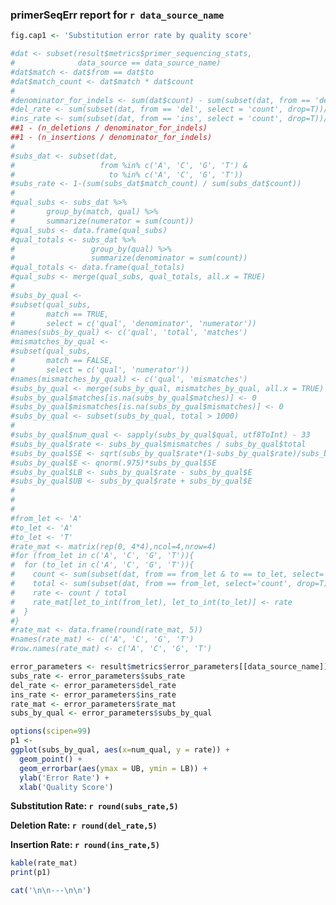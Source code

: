 ### primerSeqErr report for `r data_source_name`

```r
fig.cap1 <- 'Substitution error rate by quality score'

```

```r
#dat <- subset(result$metrics$primer_sequencing_stats,
#              data_source == data_source_name)
#dat$match <- dat$from == dat$to
#dat$match_count <- dat$match * dat$count
#
#denominator_for_indels <- sum(dat$count) - sum(subset(dat, from == 'del', select = 'count', drop=T))
#del_rate <- sum(subset(dat, from == 'del', select = 'count', drop=T))/denominator_for_indels
#ins_rate <- sum(subset(dat, from == 'ins', select = 'count', drop=T))/denominator_for_indels
##1 - (n_deletions / denominator_for_indels)
##1 - (n_insertions / denominator_for_indels)
#
#subs_dat <- subset(dat, 
#                   from %in% c('A', 'C', 'G', 'T') &
#                     to %in% c('A', 'C', 'G', 'T'))
#subs_rate <- 1-(sum(subs_dat$match_count) / sum(subs_dat$count))
#
#qual_subs <- subs_dat %>%
#       group_by(match, qual) %>%
#       summarize(numerator = sum(count))
#qual_subs <- data.frame(qual_subs)
#qual_totals <- subs_dat %>%
#                 group_by(qual) %>%
#                 summarize(denominator = sum(count))
#qual_totals <- data.frame(qual_totals)
#qual_subs <- merge(qual_subs, qual_totals, all.x = TRUE)
#
#subs_by_qual <- 
#subset(qual_subs, 
#       match == TRUE, 
#       select = c('qual', 'denominator', 'numerator'))
#names(subs_by_qual) <- c('qual', 'total', 'matches')
#mismatches_by_qual <- 
#subset(qual_subs, 
#       match == FALSE, 
#       select = c('qual', 'numerator'))
#names(mismatches_by_qual) <- c('qual', 'mismatches')
#subs_by_qual <- merge(subs_by_qual, mismatches_by_qual, all.x = TRUE)
#subs_by_qual$matches[is.na(subs_by_qual$matches)] <- 0
#subs_by_qual$mismatches[is.na(subs_by_qual$mismatches)] <- 0
#subs_by_qual <- subset(subs_by_qual, total > 1000)
#
#subs_by_qual$num_qual <- sapply(subs_by_qual$qual, utf8ToInt) - 33
#subs_by_qual$rate <- subs_by_qual$mismatches / subs_by_qual$total
#subs_by_qual$SE <- sqrt(subs_by_qual$rate*(1-subs_by_qual$rate)/subs_by_qual$total)
#subs_by_qual$E <- qnorm(.975)*subs_by_qual$SE
#subs_by_qual$LB <- subs_by_qual$rate - subs_by_qual$E
#subs_by_qual$UB <- subs_by_qual$rate + subs_by_qual$E
#
#
#
#from_let <- 'A'
#to_let <- 'A'
#to_let <- 'T'
#rate_mat <- matrix(rep(0, 4*4),ncol=4,nrow=4)
#for (from_let in c('A', 'C', 'G', 'T')){
#  for (to_let in c('A', 'C', 'G', 'T')){
#    count <- sum(subset(dat, from == from_let & to == to_let, select='count', drop=T))
#    total <- sum(subset(dat, from == from_let, select='count', drop=T))
#    rate <- count / total
#    rate_mat[let_to_int(from_let), let_to_int(to_let)] <- rate
#  }
#}
#rate_mat <- data.frame(round(rate_mat, 5))
#names(rate_mat) <- c('A', 'C', 'G', 'T')
#row.names(rate_mat) <- c('A', 'C', 'G', 'T')

error_parameters <- result$metrics$error_parameters[[data_source_name]]
subs_rate <- error_parameters$subs_rate
del_rate <- error_parameters$del_rate
ins_rate <- error_parameters$ins_rate
rate_mat <- error_parameters$rate_mat
subs_by_qual <- error_parameters$subs_by_qual

options(scipen=99)
p1 <- 
ggplot(subs_by_qual, aes(x=num_qual, y = rate)) +
  geom_point() +
  geom_errorbar(aes(ymax = UB, ymin = LB)) +
  ylab('Error Rate') +
  xlab('Quality Score')
```

**Substitution Rate: `r round(subs_rate,5)`**

**Deletion Rate: `r round(del_rate,5)`**

**Insertion Rate: `r round(ins_rate,5)`**


```r
kable(rate_mat)
print(p1)
```

```r
cat('\n\n---\n\n')
```

